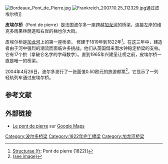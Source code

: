 {{coord|44|50|18.47|N|0|33|46.98|W|region:FR|display=title}}
[[File:Bordeaux_Pont_de_Pierre.jpg|thumb]]
[[File:Frankreich_2007.10.25_112329.jpg|thumb]]通过皮埃尔桥]]

'''皮埃尔桥'''（Pont de pierre）是法国波尔多一座跨越[[加龙河|加龙河]]的桥梁，连接左岸的维克多雨果林荫道和右岸的梯也尔大街。

皮埃尔桥是[[加龙河|加龙河]]上的第一座桥梁，<!-- 根据[[拿破仑一世|拿破仑一世]]的命令， -->修建于1819年到1822年<ref>[http://fr.structurae.de/structures/data/index.cfm?id=s0002830 {{Wayback|url=http://fr.structurae.de/structures/data/index.cfm?id=s0002830 |date=20110927082345 }} Structurae [fr]: Pont de pierre (1822)]</ref>。在这三年中，建造者由于河中强烈的潮流而面临许多挑战。他们从英国借来潜水钟稳定桥梁的支柱。它有17个拱（拿破仑名字的字母数字）。直到1965年兴建圣让桥之前，皮埃尔桥一直是唯一的桥梁。 

2004年4月26日，波尔多发行了一张面值0.50欧元的旅游邮票<ref>[http://www.wnsstamps.ch/stamps/FR030.04/FR030.04-full.jpeg (see image)]{{dead link|date=2018年1月 |bot=InternetArchiveBot |fix-attempted=yes }}</ref>，它显示了一列轻轨列车通过皮埃尔桥。
{{commonscat|Pont de Pierre, Bordeaux}}

== 参考文献 ==
{{reflist}}

== 外部链接 ==
* [http://maps.google.fr/?q=pont+de+pierre+bordeaux&ie=UTF8&t=h&layer=x&sll=44.840869,-0.565388&sspn=0.011016,0.018711&ll=44.84131,-0.565174&spn=0.011016,0.018711&z=16 Le pont de pierre] {{Wayback|url=http://maps.google.fr/?q=pont+de+pierre+bordeaux&ie=UTF8&t=h&layer=x&sll=44.840869,-0.565388&sspn=0.011016,0.018711&ll=44.84131,-0.565174&spn=0.011016,0.018711&z=16 |date=20110519090301 }} sur [[Google_Maps|Google Maps]]

[[Category:波尔多桥梁|Category:波尔多桥梁]]
[[Category:1822年完工橋梁|Category:1822年完工橋梁]]
[[Category:加龙河桥梁|Category:加龙河桥梁]]